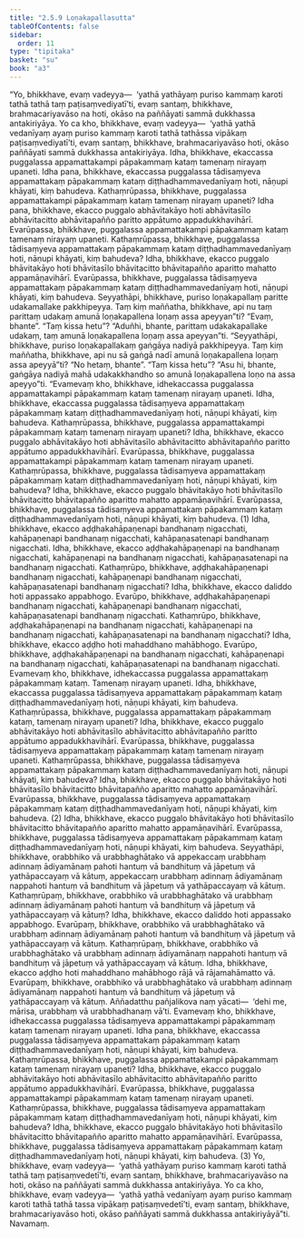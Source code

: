 ```yaml
---
title: "2.5.9 Loṇakapallasutta"
tableOfContents: false
sidebar:
  order: 11
type: "tipitaka"
basket: "su"
book: "a3"
---
```



<DynamicBreadcrumb />

<Division number="101" book="a3">

<Paragraph number="835" book="a3">
“Yo, bhikkhave, evaṃ vadeyya—  ‘yathā yathāyaṃ puriso kammaṃ karoti tathā tathā taṃ paṭisaṃvediyatī’ti, evaṃ santaṃ, bhikkhave, brahmacariyavāso na hoti, okāso na paññāyati sammā dukkhassa antakiriyāya. Yo ca kho, bhikkhave, evaṃ vadeyya—  ‘yathā yathā vedanīyaṃ ayaṃ puriso kammaṃ karoti tathā tathāssa vipākaṃ paṭisaṃvediyatī’ti, evaṃ santaṃ, bhikkhave, brahmacariyavāso hoti, okāso paññāyati sammā dukkhassa antakiriyāya. Idha, bhikkhave, ekaccassa puggalassa appamattakampi pāpakammaṃ kataṃ tamenaṃ nirayaṃ upaneti. Idha pana, bhikkhave, ekaccassa puggalassa tādisaṃyeva appamattakaṃ pāpakammaṃ kataṃ diṭṭhadhammavedanīyaṃ hoti, nāṇupi khāyati, kiṃ bahudeva.
</Paragraph>

<Paragraph number="836" book="a3">
Kathaṃrūpassa, bhikkhave, puggalassa appamattakampi pāpakammaṃ kataṃ tamenaṃ nirayaṃ upaneti? Idha pana, bhikkhave, ekacco puggalo abhāvitakāyo hoti abhāvitasīlo abhāvitacitto abhāvitapañño paritto appātumo appadukkhavihārī. Evarūpassa, bhikkhave, puggalassa appamattakampi pāpakammaṃ kataṃ tamenaṃ nirayaṃ upaneti.
</Paragraph>

<Paragraph number="837" book="a3">
Kathaṃrūpassa, bhikkhave, puggalassa tādisaṃyeva appamattakaṃ pāpakammaṃ kataṃ diṭṭhadhammavedanīyaṃ hoti, nāṇupi khāyati, kiṃ bahudeva? Idha, bhikkhave, ekacco puggalo bhāvitakāyo hoti bhāvitasīlo bhāvitacitto bhāvitapañño aparitto mahatto appamāṇavihārī. Evarūpassa, bhikkhave, puggalassa tādisaṃyeva appamattakaṃ pāpakammaṃ kataṃ diṭṭhadhammavedanīyaṃ hoti, nāṇupi khāyati, kiṃ bahudeva.
</Paragraph>

<Paragraph number="838" book="a3">
Seyyathāpi, bhikkhave, puriso loṇakapallaṃ paritte udakamallake pakkhipeyya. Taṃ kiṃ maññatha, bhikkhave, api nu taṃ parittaṃ udakaṃ amunā loṇakapallena loṇaṃ assa apeyyan”ti? “Evaṃ, bhante”. “Taṃ kissa hetu”? “Aduñhi, bhante, parittaṃ udakakapallake udakaṃ, taṃ amunā loṇakapallena loṇaṃ assa apeyyan”ti. “Seyyathāpi, bhikkhave, puriso loṇakapallakaṃ gaṅgāya nadiyā pakkhipeyya. Taṃ kiṃ maññatha, bhikkhave, api nu sā gaṅgā nadī amunā loṇakapallena loṇaṃ assa apeyyā”ti? “No hetaṃ, bhante”. “Taṃ kissa hetu”? “Asu hi, bhante, gaṅgāya nadiyā mahā udakakkhandho so amunā loṇakapallena loṇo na assa apeyyo”ti.
</Paragraph>

<Paragraph number="839" book="a3">
“Evamevaṃ kho, bhikkhave, idhekaccassa puggalassa appamattakampi pāpakammaṃ kataṃ tamenaṃ nirayaṃ upaneti. Idha, bhikkhave, ekaccassa puggalassa tādisaṃyeva appamattakaṃ pāpakammaṃ kataṃ diṭṭhadhammavedanīyaṃ hoti, nāṇupi khāyati, kiṃ bahudeva.
</Paragraph>

<Paragraph number="840" book="a3">
Kathaṃrūpassa, bhikkhave, puggalassa appamattakampi pāpakammaṃ kataṃ tamenaṃ nirayaṃ upaneti? Idha, bhikkhave, ekacco puggalo abhāvitakāyo hoti abhāvitasīlo abhāvitacitto abhāvitapañño paritto appātumo appadukkhavihārī. Evarūpassa, bhikkhave, puggalassa appamattakampi pāpakammaṃ kataṃ tamenaṃ nirayaṃ upaneti.
</Paragraph>

<Paragraph number="841" book="a3">
Kathaṃrūpassa, bhikkhave, puggalassa tādisaṃyeva appamattakaṃ pāpakammaṃ kataṃ diṭṭhadhammavedanīyaṃ hoti, nāṇupi khāyati, kiṃ bahudeva? Idha, bhikkhave, ekacco puggalo bhāvitakāyo hoti bhāvitasīlo bhāvitacitto bhāvitapañño aparitto mahatto appamāṇavihārī. Evarūpassa, bhikkhave, puggalassa tādisaṃyeva appamattakaṃ pāpakammaṃ kataṃ diṭṭhadhammavedanīyaṃ hoti, nāṇupi khāyati, kiṃ bahudeva. (1)
</Paragraph>

<Paragraph number="842" book="a3">
Idha, bhikkhave, ekacco aḍḍhakahāpaṇenapi bandhanaṃ nigacchati, kahāpaṇenapi bandhanaṃ nigacchati, kahāpaṇasatenapi bandhanaṃ nigacchati. Idha, bhikkhave, ekacco aḍḍhakahāpaṇenapi na bandhanaṃ nigacchati, kahāpaṇenapi na bandhanaṃ nigacchati, kahāpaṇasatenapi na bandhanaṃ nigacchati.
</Paragraph>

<Paragraph number="843" book="a3">
Kathaṃrūpo, bhikkhave, aḍḍhakahāpaṇenapi bandhanaṃ nigacchati, kahāpaṇenapi bandhanaṃ nigacchati, kahāpaṇasatenapi bandhanaṃ nigacchati? Idha, bhikkhave, ekacco daliddo hoti appassako appabhogo. Evarūpo, bhikkhave, aḍḍhakahāpaṇenapi bandhanaṃ nigacchati, kahāpaṇenapi bandhanaṃ nigacchati, kahāpaṇasatenapi bandhanaṃ nigacchati.
</Paragraph>

<Paragraph number="844" book="a3">
Kathaṃrūpo, bhikkhave, aḍḍhakahāpaṇenapi na bandhanaṃ nigacchati, kahāpaṇenapi na bandhanaṃ nigacchati, kahāpaṇasatenapi na bandhanaṃ nigacchati? Idha, bhikkhave, ekacco aḍḍho hoti mahaddhano mahābhogo. Evarūpo, bhikkhave, aḍḍhakahāpaṇenapi na bandhanaṃ nigacchati, kahāpaṇenapi na bandhanaṃ nigacchati, kahāpaṇasatenapi na bandhanaṃ nigacchati. Evamevaṃ kho, bhikkhave, idhekaccassa puggalassa appamattakaṃ pāpakammaṃ kataṃ. Tamenaṃ nirayaṃ upaneti. Idha, bhikkhave, ekaccassa puggalassa tādisaṃyeva appamattakaṃ pāpakammaṃ kataṃ diṭṭhadhammavedanīyaṃ hoti, nāṇupi khāyati, kiṃ bahudeva.
</Paragraph>

<Paragraph number="845" book="a3">
Kathaṃrūpassa, bhikkhave, puggalassa appamattakaṃ pāpakammaṃ kataṃ, tamenaṃ nirayaṃ upaneti? Idha, bhikkhave, ekacco puggalo abhāvitakāyo hoti abhāvitasīlo abhāvitacitto abhāvitapañño paritto appātumo appadukkhavihārī. Evarūpassa, bhikkhave, puggalassa tādisaṃyeva appamattakaṃ pāpakammaṃ kataṃ tamenaṃ nirayaṃ upaneti.
</Paragraph>

<Paragraph number="846" book="a3">
Kathaṃrūpassa, bhikkhave, puggalassa tādisaṃyeva appamattakaṃ pāpakammaṃ kataṃ diṭṭhadhammavedanīyaṃ hoti, nāṇupi khāyati, kiṃ bahudeva? Idha, bhikkhave, ekacco puggalo bhāvitakāyo hoti bhāvitasīlo bhāvitacitto bhāvitapañño aparitto mahatto appamāṇavihārī. Evarūpassa, bhikkhave, puggalassa tādisaṃyeva appamattakaṃ pāpakammaṃ kataṃ diṭṭhadhammavedanīyaṃ hoti, nāṇupi khāyati, kiṃ bahudeva. (2)
</Paragraph>

<Paragraph number="847" book="a3">
Idha, bhikkhave, ekacco puggalo bhāvitakāyo hoti bhāvitasīlo bhāvitacitto bhāvitapañño aparitto mahatto appamāṇavihārī. Evarūpassa, bhikkhave, puggalassa tādisaṃyeva appamattakaṃ pāpakammaṃ kataṃ diṭṭhadhammavedanīyaṃ hoti, nāṇupi khāyati, kiṃ bahudeva. Seyyathāpi, bhikkhave, orabbhiko vā urabbhaghātako vā appekaccaṃ urabbhaṃ adinnaṃ ādiyamānaṃ pahoti hantuṃ vā bandhituṃ vā jāpetuṃ vā yathāpaccayaṃ vā kātuṃ, appekaccaṃ urabbhaṃ adinnaṃ ādiyamānaṃ nappahoti hantuṃ vā bandhituṃ vā jāpetuṃ vā yathāpaccayaṃ vā kātuṃ.
</Paragraph>

<Paragraph number="848" book="a3">
Kathaṃrūpaṃ, bhikkhave, orabbhiko vā urabbhaghātako vā urabbhaṃ adinnaṃ ādiyamānaṃ pahoti hantuṃ vā bandhituṃ vā jāpetuṃ vā yathāpaccayaṃ vā kātuṃ? Idha, bhikkhave, ekacco daliddo hoti appassako appabhogo. Evarūpaṃ, bhikkhave, orabbhiko vā urabbhaghātako vā urabbhaṃ adinnaṃ ādiyamānaṃ pahoti hantuṃ vā bandhituṃ vā jāpetuṃ vā yathāpaccayaṃ vā kātuṃ.
</Paragraph>

<Paragraph number="849" book="a3">
Kathaṃrūpaṃ, bhikkhave, orabbhiko vā urabbhaghātako vā urabbhaṃ adinnaṃ ādiyamānaṃ nappahoti hantuṃ vā bandhituṃ vā jāpetuṃ vā yathāpaccayaṃ vā kātuṃ. Idha, bhikkhave, ekacco aḍḍho hoti mahaddhano mahābhogo rājā vā rājamahāmatto vā. Evarūpaṃ, bhikkhave, orabbhiko vā urabbhaghātako vā urabbhaṃ adinnaṃ ādiyamānaṃ nappahoti hantuṃ vā bandhituṃ vā jāpetuṃ vā yathāpaccayaṃ vā kātuṃ. Aññadatthu pañjalikova naṃ yācati—  ‘dehi me, mārisa, urabbhaṃ vā urabbhadhanaṃ vā’ti. Evamevaṃ kho, bhikkhave, idhekaccassa puggalassa tādisaṃyeva appamattakampi pāpakammaṃ kataṃ tamenaṃ nirayaṃ upaneti. Idha pana, bhikkhave, ekaccassa puggalassa tādisaṃyeva appamattakaṃ pāpakammaṃ kataṃ diṭṭhadhammavedanīyaṃ hoti, nāṇupi khāyati, kiṃ bahudeva.
</Paragraph>

<Paragraph number="850" book="a3">
Kathaṃrūpassa, bhikkhave, puggalassa appamattakampi pāpakammaṃ kataṃ tamenaṃ nirayaṃ upaneti? Idha, bhikkhave, ekacco puggalo abhāvitakāyo hoti abhāvitasīlo abhāvitacitto abhāvitapañño paritto appātumo appadukkhavihārī. Evarūpassa, bhikkhave, puggalassa appamattakampi pāpakammaṃ kataṃ tamenaṃ nirayaṃ upaneti.
</Paragraph>

<Paragraph number="851" book="a3">
Kathaṃrūpassa, bhikkhave, puggalassa tādisaṃyeva appamattakaṃ pāpakammaṃ kataṃ diṭṭhadhammavedanīyaṃ hoti, nāṇupi khāyati, kiṃ bahudeva? Idha, bhikkhave, ekacco puggalo bhāvitakāyo hoti bhāvitasīlo bhāvitacitto bhāvitapañño aparitto mahatto appamāṇavihārī. Evarūpassa, bhikkhave, puggalassa tādisaṃyeva appamattakaṃ pāpakammaṃ kataṃ diṭṭhadhammavedanīyaṃ hoti, nāṇupi khāyati, kiṃ bahudeva. (3)
</Paragraph>

<Paragraph number="852" book="a3">
Yo, bhikkhave, evaṃ vadeyya—  ‘yathā yathāyaṃ puriso kammaṃ karoti tathā tathā taṃ paṭisaṃvedetī’ti, evaṃ santaṃ, bhikkhave, brahmacariyavāso na hoti, okāso na paññāyati sammā dukkhassa antakiriyāya. Yo ca kho, bhikkhave, evaṃ vadeyya—  ‘yathā yathā vedanīyaṃ ayaṃ puriso kammaṃ karoti tathā tathā tassa vipākaṃ paṭisaṃvedetī’ti, evaṃ santaṃ, bhikkhave, brahmacariyavāso hoti, okāso paññāyati sammā dukkhassa antakiriyāyā”ti.

</Paragraph>
</Division>

<Paragraph number="853" type="center" book="a3">
Navamaṃ.
</Paragraph>